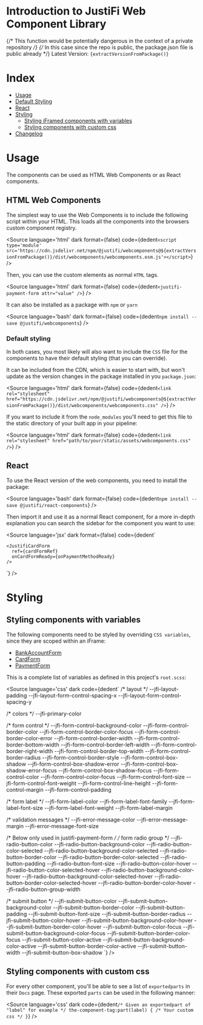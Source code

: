 
<Meta title="Introduction" />

# Introduction to JustiFi Web Component Library

{/* This function would be potentially dangerous in the context of a private repository */}
{/* In this case since the repo is public, the package.json file is public already */}
Latest Version: <code>{extractVersionFromPackage()}</code>

# Index

- [Usage](#usage)
- [Default Styling](#default-styling)
- [React](#react)
- [Styling](#styling)
  - [Styling iFramed components with variables](#styling-components-with-variables)
  - [Styling components with custom css](#styling-components-with-custom-css)
- [Changelog](/docs/changelog--docs)


# Usage

The components can be used as HTML Web Components or as React components.

## HTML Web Components

The simplest way to use the Web Components is to include the following script within your HTML. This loads all the components into the browsers custom component registry.

<Source
  language='html'
  dark
  format={false}
  code={dedent`
    <script type='module' src='https://cdn.jsdelivr.net/npm/@justifi/webcomponents@${extractVersionFromPackage()}/dist/webcomponents/webcomponents.esm.js'></script>
  `}
/>

Then, you can use the custom elements as normal `HTML` tags.

<Source
  language='html'
  dark
  format={false}
  code={dedent`
    <justifi-payment-form attr="value" />
  `}
/>

It can also be installed as a package with `npm` or `yarn`

<Source
  language='bash'
  dark
  format={false}
  code={dedent`
    npm install --save @justifi/webcomponents
  `}
/>

### Default styling

In both cases, you most likely will also want to include the `CSS` file for the components to have their default styling (that you can override).

It can be included from the CDN, which is easier to start with, but won't update as the version changes in the package installed in you `package.json`:

<Source
  language='html'
  dark
  format={false}
  code={dedent`
    <link rel="stylesheet" href="https://cdn.jsdelivr.net/npm/@justifi/webcomponents@${extractVersionFromPackage()}/dist/webcomponents/webcomponents.css" />
  `}
/>

If you want to include it from the `node_modules` you'll need to get this file to the static directory of your built app in your pipeline:

<Source
  language='html'
  dark
  format={false}
  code={dedent`
    <link rel="stylesheet" href="path/to/your/static/assets/webcomponents.css" />
  `}
/>


## React

To use the React version of the web components, you need to install the package:

<Source
  language='bash'
  dark
  format={false}
  code={dedent`
    npm install --save @justifi/react-components
  `}
/>

Then import it and use it as a normal React component, for a more in-depth explanation you can search the sidebar for the component you want to use:

<Source
  language='jsx'
  dark
  format={false}
  code={dedent`

    <JustifiCardForm
      ref={cardFormRef}
      onCardFormReady={onPaymentMethodReady}
    />
  `}
/>

# Styling

## Styling components with variables

The following components need to be styled by overriding `CSS variables`, since they are scoped within an iFrame:
- [BankAccountForm](#)
- [CardForm](#)
- [PaymentForm](#)

This is a complete list of variables as defined in this project's `root.scss`:

<Source
  language='css'
  dark
  code={dedent`
  /* layout */
  --jfi-layout-padding
  --jfi-layout-form-control-spacing-x
  --jfi-layout-form-control-spacing-y

  /* colors */
  --jfi-primary-color

  /* form control */
  --jfi-form-control-background-color
  --jfi-form-control-border-color
  --jfi-form-control-border-color-focus
  --jfi-form-control-border-color-error
  --jfi-form-control-border-width
  --jfi-form-control-border-bottom-width
  --jfi-form-control-border-left-width
  --jfi-form-control-border-right-width
  --jfi-form-control-border-top-width
  --jfi-form-control-border-radius
  --jfi-form-control-border-style
  --jfi-form-control-box-shadow
  --jfi-form-control-box-shadow-error
  --jfi-form-control-box-shadow-error-focus
  --jfi-form-control-box-shadow-focus
  --jfi-form-control-color
  --jfi-form-control-color-focus
  --jfi-form-control-font-size
  --jfi-form-control-font-weight
  --jfi-form-control-line-height
  --jfi-form-control-margin
  --jfi-form-control-padding

  /* form label */
  --jfi-form-label-color
  --jfi-form-label-font-family
  --jfi-form-label-font-size
  --jfi-form-label-font-weight
  --jfi-form-label-margin

  /* validation messages */
  --jfi-error-message-color
  --jfi-error-message-margin
  --jfi-error-message-font-size

  /* Below only used in justifi-payment-form */
  /* form radio group */
  --jfi-radio-button-color
  --jfi-radio-button-background-color
  --jfi-radio-button-color-selected
  --jfi-radio-button-background-color-selected
  --jfi-radio-button-border-color
  --jfi-radio-button-border-color-selected
  --jfi-radio-button-padding
  --jfi-radio-button-font-size
  --jfi-radio-button-color-hover
  --jfi-radio-button-color-selected-hover
  --jfi-radio-button-background-color-hover
  --jfi-radio-button-background-color-selected-hover
  --jfi-radio-button-border-color-selected-hover
  --jfi-radio-button-border-color-hover
  --jfi-radio-button-group-width

  /* submit button */
  --jfi-submit-button-color
  --jfi-submit-button-background-color
  --jfi-submit-button-border-color
  --jfi-submit-button-padding
  --jfi-submit-button-font-size
  --jfi-submit-button-border-radius
  --jfi-submit-button-color-hover
  --jfi-submit-button-background-color-hover
  --jfi-submit-button-border-color-hover
  --jfi-submit-button-color-focus
  --jfi-submit-button-background-color-focus
  --jfi-submit-button-border-color-focus
  --jfi-submit-button-color-active
  --jfi-submit-button-background-color-active
  --jfi-submit-button-border-color-active
  --jfi-submit-button-width
  --jfi-submit-button-box-shadow
  `}
/>

## Styling components with custom css

For every other component, you'll be able to see a list of `exportedparts` in their `Docs` page. These exported `parts` can be used in the following manner:

<Source
  language='css'
  dark
  code={dedent`
    /* Given an exportedpart of "label" for example */
    the-component-tag:part(label) {
      /* Your custom css */
    }
  `}
/>
